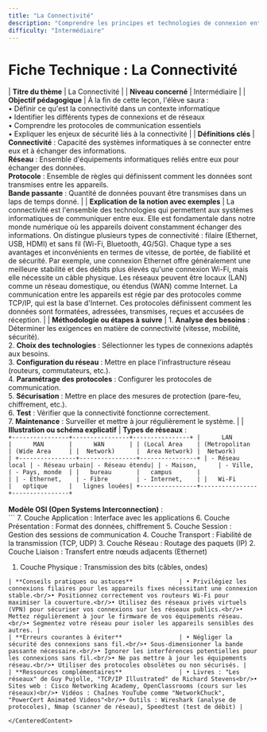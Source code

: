 ```yaml
---
title: "La Connectivité"
description: "Comprendre les principes et technologies de connexion entre systèmes informatiques"
difficulty: "Intermédiaire"
---
```


<CenteredContent>

# Fiche Technique : La Connectivité

| **Titre du thème**                            | La Connectivité                                                                                                                                                                                                                                                                                                                                                                                                         |
| **Niveau concerné**                           | Intermédiaire                                                                                                                                                                                                                                                                                                                                                                                                                                  |
| **Objectif pédagogique**                      | À la fin de cette leçon, l'élève saura : <br/>• Définir ce qu'est la connectivité dans un contexte informatique <br/>• Identifier les différents types de connexions et de réseaux <br/>• Comprendre les protocoles de communication essentiels <br/>• Expliquer les enjeux de sécurité liés à la connectivité                                                                                                                                                                                                                |
| **Définitions clés**                          | **Connectivité** : Capacité des systèmes informatiques à se connecter entre eux et à échanger des informations. <br/>**Réseau** : Ensemble d'équipements informatiques reliés entre eux pour échanger des données. <br/>**Protocole** : Ensemble de règles qui définissent comment les données sont transmises entre les appareils. <br/>**Bande passante** : Quantité de données pouvant être transmises dans un laps de temps donné.                                                                                                                                                                                          |
| **Explication de la notion avec exemples**    | La connectivité est l'ensemble des technologies qui permettent aux systèmes informatiques de communiquer entre eux. Elle est fondamentale dans notre monde numérique où les appareils doivent constamment échanger des informations. On distingue plusieurs types de connectivité : filaire (Ethernet, USB, HDMI) et sans fil (Wi-Fi, Bluetooth, 4G/5G). Chaque type a ses avantages et inconvénients en termes de vitesse, de portée, de fiabilité et de sécurité. Par exemple, une connexion Ethernet offre généralement une meilleure stabilité et des débits plus élevés qu'une connexion Wi-Fi, mais elle nécessite un câble physique. Les réseaux peuvent être locaux (LAN) comme un réseau domestique, ou étendus (WAN) comme Internet. La communication entre les appareils est régie par des protocoles comme TCP/IP, qui est la base d'Internet. Ces protocoles définissent comment les données sont formatées, adressées, transmises, reçues et accusées de réception.                                                                                                                       |
| **Méthodologie ou étapes à suivre**           | 1. **Analyse des besoins** : Déterminer les exigences en matière de connectivité (vitesse, mobilité, sécurité).<br/>2. **Choix des technologies** : Sélectionner les types de connexions adaptés aux besoins.<br/>3. **Configuration du réseau** : Mettre en place l'infrastructure réseau (routeurs, commutateurs, etc.).<br/>4. **Paramétrage des protocoles** : Configurer les protocoles de communication.<br/>5. **Sécurisation** : Mettre en place des mesures de protection (pare-feu, chiffrement, etc.).<br/>6. **Test** : Vérifier que la connectivité fonctionne correctement.<br/>7. **Maintenance** : Surveiller et mettre à jour régulièrement le système. |
| **Illustration ou schéma explicatif**         | **Types de réseaux** : <br/>```
+----------------+----------------+----------------+
|      LAN       |      MAN       |      WAN       |
| (Local Area    | (Metropolitan  | (Wide Area     |
|  Network)      |  Area Network) |  Network)      |
+----------------+----------------+----------------+
| - Réseau local | - Réseau urbain| - Réseau étendu|
| - Maison,      | - Ville,       | - Pays, monde  |
|   bureau       |   campus       |                |
| - Ethernet,    | - Fibre        | - Internet,    |
|   Wi-Fi        |   optique      |   lignes louées|
+----------------+----------------+----------------+
``` <br/><br/>**Modèle OSI (Open Systems Interconnection)** : <br/>```
7. Couche Application : Interface avec les applications
6. Couche Présentation : Format des données, chiffrement
5. Couche Session : Gestion des sessions de communication
4. Couche Transport : Fiabilité de la transmission (TCP, UDP)
3. Couche Réseau : Routage des paquets (IP)
2. Couche Liaison : Transfert entre nœuds adjacents (Ethernet)
1. Couche Physique : Transmission des bits (câbles, ondes)
``` |
| **Conseils pratiques ou astuces**             | • Privilégiez les connexions filaires pour les appareils fixes nécessitant une connexion stable.<br/>• Positionnez correctement vos routeurs Wi-Fi pour maximiser la couverture.<br/>• Utilisez des réseaux privés virtuels (VPN) pour sécuriser vos connexions sur les réseaux publics.<br/>• Mettez régulièrement à jour le firmware de vos équipements réseau.<br/>• Segmentez votre réseau pour isoler les appareils sensibles des autres. |
| **Erreurs courantes à éviter**                | • Négliger la sécurité des connexions sans fil.<br/>• Sous-dimensionner la bande passante nécessaire.<br/>• Ignorer les interférences potentielles pour les connexions sans fil.<br/>• Ne pas mettre à jour les équipements réseau.<br/>• Utiliser des protocoles obsolètes ou non sécurisés. |
| **Ressources complémentaires**                | • Livres : "Les réseaux" de Guy Pujolle, "TCP/IP Illustrated" de Richard Stevens<br/>• Sites web : Cisco Networking Academy, OpenClassrooms (cours sur les réseaux)<br/>• Vidéos : Chaînes YouTube comme "NetworkChuck", "PowerCert Animated Videos"<br/>• Outils : Wireshark (analyse de protocoles), Nmap (scanner de réseau), Speedtest (test de débit) |

</CenteredContent>